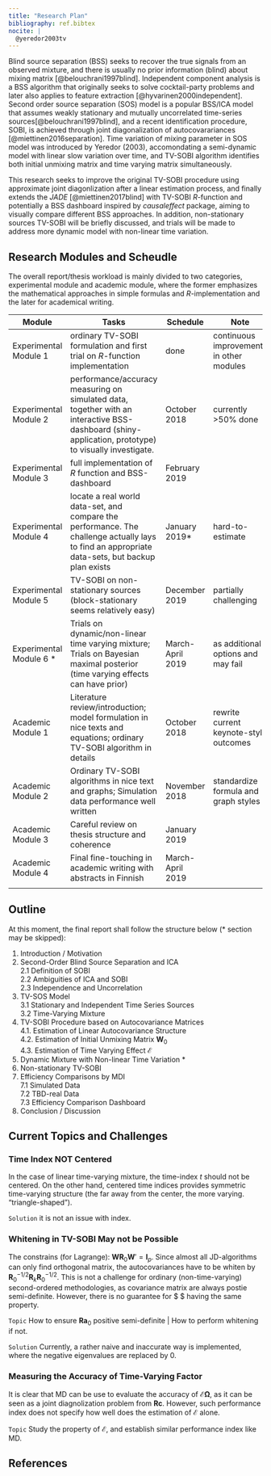 ```yaml
---
title: "Research Plan"
bibliography: ref.bibtex
nocite: | 
  @yeredor2003tv
---
```


Blind source separation (BSS) seeks to recover the true signals from an observed mixture, and there is usually no prior information (blind) about mixing matrix [@belouchrani1997blind]. Independent component analysis is a BSS algorithm that originally seeks to solve cocktail-party problems and later also applies to feature extraction [@hyvarinen2000independent]. Second order source separation (SOS) model is a popular BSS/ICA model that assumes weakly stationary and mutually uncorrelated time-series sources[@belouchrani1997blind], and a recent identification procedure, SOBI, is achieved through joint diagonalization of autocovarariances [@miettinen2016separation]. Time variation of mixing parameter in SOS model was introduced by Yeredor (2003), accomondating a semi-dynamic model with linear slow variation over time, and TV-SOBI algorithm identifies both initial unmixing matrix and time varying matrix simultaneously. 

This research seeks to improve the original TV-SOBI procedure using approximate joint diagonlization after a linear estimation process, and finally extends the _JADE_ [@miettinen2017blind] with TV-SOBI _R_-function and potentially a BSS dashboard inspired by _causaleffect_ package, aiming to visually compare different BSS approaches. In addition, non-stationary sources TV-SOBI will be briefly discussed, and trials will be made to address more dynamic model with non-linear time variation.

## Research Modules and Scheudle

The overall report/thesis workload is mainly divided to two categories, experimental module and academic module, where the former emphasizes the mathematical approaches in simple formulas and _R_-implementation and the later for academical writing.

| Module                  | Tasks                                                                                                                                                | Schedule         | Note                                     |
|-------------------------|------------------------------------------------------------------------------------------------------------------------------------------------------|------------------|------------------------------------------|
| Experimental Module 1   | ordinary TV-SOBI formulation and first trial on _R_-function implementation                                                                          | done             | continuous improvements in other modules |
| Experimental Module 2   | performance/accuracy measuring on simulated data, together with an interactive BSS-dashboard (shiny-application, prototype) to visually investigate. | October 2018     | currently >50% done                      |
| Experimental Module 3   | full implementation of _R_ function and BSS-dashboard                                                                                                | February 2019    |                                          |
| Experimental Module 4   | locate a real world data-set, and compare the performance. The challenge actually lays to find an appropriate data-sets, but backup plan exists      | January 2019*    | hard-to-estimate                         |
| Experimental Module 5   | TV-SOBI on non-stationary sources (block-stationary seems relatively easy) | December 2019    | partially challenging  |
| Experimental Module 6 * | Trials on dynamic/non-linear time varying mixture; Trials on Bayesian maximal posterior (time varying effects can have prior)                        | March-April 2019 | as additional options and may fail       |
| Academic Module 1       | Literature review/introduction; model formulation in nice texts and equations; ordinary TV-SOBI algorithm in details                                 | October 2018     | rewrite current keynote-style outcomes   |
| Academic Module 2       | Ordinary TV-SOBI algorithms in nice text and graphs; Simulation data performance well written                                                        | November 2018    | standardize formula and graph styles     |
| Academic Module 3       | Careful review on thesis structure and coherence                                                                                                     | January 2019     |                                          |
| Academic Module 4       | Final fine-touching in academic writing with abstracts in Finnish                                                                                    | March-April 2019 |                                          |
|                         |                                                                                                                                                      |                  |                                          |


## Outline

At this moment, the final report shall follow the structure below (* section may be skipped):

 1. Introduction / Motivation
 2. Second-Order Blind Source Separation and ICA  
  2.1 Definition of SOBI  
  2.2 Ambiguities of ICA and SOBI  
  2.3 Independence and Uncorrelation  
 3. TV-SOS Model  
  3.1 Stationary and Independent Time Series Sources  
  3.2 Time-Varying Mixture  
 4. TV-SOBI Procedure based on Autocovariance Matrices  
  4.1. Estimation of Linear Autocovariance Structure  
  4.2. Estimation of Initial Unmixing Matrix $\boldsymbol W_0$  
  4.3. Estimation of Time Varying Effect   $\boldsymbol{\mathcal E}$
 5. Dynamic Mixture with Non-linear Time Variation *
 6. Non-stationary TV-SOBI
 7. Efficiency Comparisons by MDI  
  7.1 Simulated Data  
  7.2 TBD-real Data  
  7.3 Efficiency Comparison Dashboard  
 8. Conclusion / Discussion

## Current Topics and Challenges

### Time Index NOT Centered

In the case of linear time-varying mixture, the time-index $t$ should not be centered. On the other hand, centered time indices provides symmetric time-varying structure (the far away from the center, the more varying. "triangle-shaped").

`Solution` it is not an issue with index.

### Whitening in TV-SOBI May not be Possible

The constrains (for Lagrange): $\boldsymbol{W R}_0 \boldsymbol W' = \boldsymbol I_p$. Since almost all JD-algorithms can only find orthogonal matrix, the autocovariances have to be whiten by $\boldsymbol R_0^{-1/2} \boldsymbol R_k \boldsymbol R_0^{-1/2}$. This is not a challenge for ordinary (non-time-varying) second-ordered methodologies, as covariance matrix are always postie semi-definite. However, there is no guarantee for $ \boldsymbol{Ra}$ having the same property.

`Topic` How to ensure $\boldsymbol {Ra}_0$ positive semi-definite | How to perform whitening if not.

`Solution` Currently, a rather naive and inaccurate way is implemented, where the negative eigenvalues are replaced by 0.

### Measuring the Accuracy of Time-Varying Factor

It is clear that MD can be use to evaluate the accuracy of $\boldsymbol{\mathcal E \Omega}$, as it can be seen as a joint diagnolization problem from $\boldsymbol{Rc}$. However, such performance index does not specify how well does the estimation of $\boldsymbol{\mathcal E}$ alone.

`Topic` Study the property of $\boldsymbol{\mathcal E}$, and establish similar performance index like MD.

## References